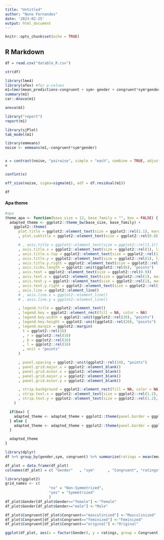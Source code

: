 ```yaml
---
title: "Untitled"
author: "Nuno Fernandes"
date: '2023-02-25'
output: html_document
---
```


```r
knitr::opts_chunk$set(echo = TRUE)
```

## R Markdown
```r
df = read.csv("datable_R.csv")

```


```r
str(df)
```

```r
library(lme4)
library(afex) #for p-values
m1=lmer(mean_predictions~congruent + sym+ gender + congruent*sym*gender + (1|parse), data = df)
summary(m1)
car::Anova(m1)
```
```r
anova(m1)
```

```r
library("report")
report(m1)
```

```r
library(sjPlot)
tab_model(m1)
```

```r
library(emmeans)
noise <- emmeans(m1,~congruent*sym*gender)


x = contrast(noise, "pairwise", simple = "each", combine = TRUE, adjust="bonf")
x
```
```r
confint(x)
```

```r
eff_size(noise, sigma=sigma(m1), edf = df.residual(m1))
```

```r
df
```


#### Apa theme
```r
#apa
theme_apa <- function(base_size = 12, base_family = "", box = FALSE) {
  adapted_theme <- ggplot2::theme_bw(base_size, base_family) +
    ggplot2::theme(
      plot.title = ggplot2::element_text(size = ggplot2::rel(1.1), margin = ggplot2::margin(0, 0, ggplot2::rel(14), 0), hjust = 0.5)
      , plot.subtitle = ggplot2::element_text(size = ggplot2::rel(0.8), margin = ggplot2::margin(ggplot2::rel(-7), 0, ggplot2::rel(14), 0), hjust = 0.5)

      # , axis.title = ggplot2::element_text(size = ggplot2::rel(1.1))
      , axis.title.x = ggplot2::element_text(size = ggplot2::rel(1), lineheight = ggplot2::rel(1.1), margin = ggplot2::margin(ggplot2::rel(12), 0, 0, 0))
      , axis.title.x.top = ggplot2::element_text(size = ggplot2::rel(1), lineheight = ggplot2::rel(1.1), margin = ggplot2::margin(0, 0, ggplot2::rel(12), 0))
      , axis.title.y = ggplot2::element_text(size = ggplot2::rel(1), lineheight = ggplot2::rel(1.1), margin = ggplot2::margin(0, ggplot2::rel(12), 0, 0))
      , axis.title.y.right = ggplot2::element_text(size = ggplot2::rel(1), lineheight = ggplot2::rel(1.1), margin = ggplot2::margin(0, 0, 0, ggplot2::rel(12)))
      , axis.ticks.length = ggplot2::unit(ggplot2::rel(6), "points")
      , axis.text = ggplot2::element_text(size = ggplot2::rel(0.9))
      , axis.text.x = ggplot2::element_text(size = ggplot2::rel(1), margin = ggplot2::margin(ggplot2::rel(6), 0, 0, 0))
      , axis.text.y = ggplot2::element_text(size = ggplot2::rel(1), margin = ggplot2::margin(0, ggplot2::rel(6), 0, 0))
      , axis.text.y.right = ggplot2::element_text(size = ggplot2::rel(1), margin = ggplot2::margin(0, 0, 0, ggplot2::rel(6)))
      , axis.line = ggplot2::element_line()
      # , axis.line.x = ggplot2::element_line()
      # , axis.line.y = ggplot2::element_line()

      , legend.title = ggplot2::element_text()
      , legend.key = ggplot2::element_rect(fill = NA, color = NA)
      , legend.key.width = ggplot2::unit(ggplot2::rel(20), "points")
      , legend.key.height = ggplot2::unit(ggplot2::rel(20), "points")
      , legend.margin = ggplot2::margin(
        t = ggplot2::rel(16)
        , r = ggplot2::rel(16)
        , b = ggplot2::rel(16)
        , l = ggplot2::rel(16)
        , unit = "points"
      )

      , panel.spacing = ggplot2::unit(ggplot2::rel(14), "points")
      , panel.grid.major.x = ggplot2::element_blank()
      , panel.grid.minor.x = ggplot2::element_blank()
      , panel.grid.major.y = ggplot2::element_blank()
      , panel.grid.minor.y = ggplot2::element_blank()

      , strip.background = ggplot2::element_rect(fill = NA, color = NA)
      , strip.text.x = ggplot2::element_text(size = ggplot2::rel(1.2), margin = ggplot2::margin(0, 0, ggplot2::rel(10), 0))
      , strip.text.y = ggplot2::element_text(size = ggplot2::rel(1.2), margin = ggplot2::margin(0, 0, 0, ggplot2::rel(10)))
    )

  if(box) {
    adapted_theme <- adapted_theme + ggplot2::theme(panel.border = ggplot2::element_rect(color = "black"))
  } else {
    adapted_theme <- adapted_theme + ggplot2::theme(panel.border = ggplot2::element_blank())
  }

  adapted_theme
}

```

```r
library(dplyr)
df %>% group_by(gender,sym, congruent) %>% summarize(ratings = mean(mean_predictions), se = sd(mean_predictions)/sqrt(length(mean_predictions))) -> df_plot

df_plot = data.frame(df_plot)
colnames(df_plot) = c( "Gender"   , "sym"      , "Congruent", "ratings" ,  "se" )
```

```r
library(ggplot2)
grid_names <- c(
                    "no" = "Non-Symmetrized",
                    "yes" = "Symmetrized"
                    )
df_plot$Gender[df_plot$Gender=="female"] <-"Female"
df_plot$Gender[df_plot$Gender=="male"] <-"Male"

df_plot$Congruent[df_plot$Congruent=="masculinized"] <-"Masculinized"
df_plot$Congruent[df_plot$Congruent=="feminized"] <-"Feminized"
df_plot$Congruent[df_plot$Congruent=="original"] <-"Original"

ggplot(df_plot, aes(x = factor(Gender), y = ratings, group = Congruent)) + geom_point(size = 3, aes(colour = Congruent,  shape = Congruent), position=position_dodge(width=c(0.7))) +geom_line(size = 0.5, aes(linetype=Congruent, color = Congruent),position=position_dodge(width=c(0.7))) + facet_wrap(~sym, labeller = as_labeller(grid_names)) + theme_apa() +ylab("Predicted Attractiveness")  + xlab("Condition")+ geom_errorbar(aes(ymin=(ratings-se), ymax=ratings+se, color = Congruent), width=.2, position=position_dodge(0.7)) +   scale_color_manual(values = c("black","#8c8c8c","#cccccc")) +guides(col = guide_legend(override.aes = list(shape = c(16, 17,15), color = c("black", "#8c8c8c","#cccccc")))) + coord_cartesian(expand = FALSE, ylim = c(0.45,0.555))
```